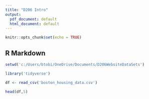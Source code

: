 ```yaml
---
title: "D206 Intro"
output:
  pdf_document: default
  html_document: default
---
```


```r
knitr::opts_chunk$set(echo = TRUE)
```

## R Markdown

```r
setwd('c:/Users/btobi/OneDrive/Documents/D206WebsiteDataSets')

```

```r
library('tidyverse')

```

```r
df <- read_csv('boston_housing_data.csv')
```

```r
head(df,5)
```

